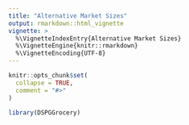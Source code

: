 ```yaml
---
title: "Alternative Market Sizes"
output: rmarkdown::html_vignette
vignette: >
  %\VignetteIndexEntry{Alternative Market Sizes}
  %\VignetteEngine{knitr::rmarkdown}
  %\VignetteEncoding{UTF-8}
---
```


```r
knitr::opts_chunk$set(
  collapse = TRUE,
  comment = "#>"
)
```

```r
library(DSPGGrocery)
```
